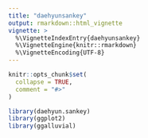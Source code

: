 ```yaml
---
title: "daehyunsankey"
output: rmarkdown::html_vignette
vignette: >
  %\VignetteIndexEntry{daehyunsankey}
  %\VignetteEngine{knitr::rmarkdown}
  %\VignetteEncoding{UTF-8}
---
```


```r
knitr::opts_chunk$set(
  collapse = TRUE,
  comment = "#>"
)
```

```r
library(daehyun.sankey)
library(ggplot2)
library(ggalluvial)
```
